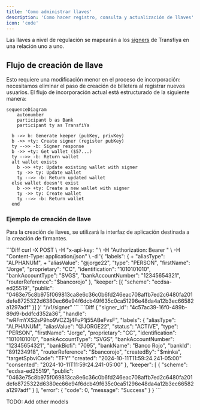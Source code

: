 ```yaml
---
title: 'Como administrar llaves'
description: 'Como hacer registro, consulta y actualización de llaves'
icon: 'code'
---
```



Las llaves a nivel de regulación se mapearán a los [signers](../about/about-signers) de Transfiya en una relación uno a uno.


## Flujo de creación de llave

Esto requiere una modificación menor en el proceso de incorporación: necesitamos eliminar el paso de creación de billetera al registrar nuevos usuarios. El flujo de incorporación actual está estructurado de la siguiente manera:

```mermaid
sequenceDiagram
	autonumber
	participant b as Bank
	participant ty as TransfiYa

  b ->> b: Generate keeper (pubKey, privKey)
  b ->> +ty: Create signer (register pubKey)
  ty -->> -b: Signer response
  b ->> +ty: Get wallet ($57...)
  ty -->> -b: Return wallet
  alt wallet exists
    b ->> +ty: Update existing wallet with signer
    ty ->> ty: Update wallet
    ty -->> -b: Return updated wallet
  else wallet doesn't exist
    b ->> +ty: Create a new wallet with signer
    ty ->> ty: Create wallet
    ty -->> -b: Return wallet
  end
  ```

### Ejemplo de creación de llave
Para la creación de llaves, se utilizará la interfaz de aplicación destinada a la creación de firmantes.

<Tabs>
  <Tab title="Request">
      ```Diff
      curl -X POST \
       -H "x-api-key: <API_KEY>" \
       -H "Authorization: Bearer <TOKEN>" \
       -H "Content-Type: application/json" \
       -d '{
         "labels": {
      +    "aliasType": "ALPHANUM",
      +    "aliasValue": "@jorge22",
           "type": "PERSON",
           "firstName": "Jorge",
           "proprietary": "CC",
	   "identification": "1010101010",
           "bankAccountType": "SVGS",
	   "bankAccountNumber": "12345654321",
		 "routerReference": "$bancorojo"
         },
         "keeper": [{
           "scheme": "ecdsa-ed25519",
           "public": "0463e75c8b975f069813ca8e6c36c0b6fd246eac708affb7ed2c6480fa201defe8725322d6380ec66e94f6dcb49f635c0ca51296e48da4a12b3ec66582a1297adf"
         }]
       }' "<base URL>/v1/signer"
      ```
  </Tab>
  <Tab title="Response">
      ```Diff
      {
        "signer_id": "4c57ac39-16f0-489b-89d9-bddfcd352a36",
        "handle": "wRFmYXS2sP9ho9VCZ3j4FuP1j55ABeFvsF",
        "labels": {
          "aliasType": "ALPHANUM",
          "aliasValue": "@JORGE22",
          "status": "ACTIVE",
          "type": "PERSON",
          "firstName": "Jorge",
          "proprietary": "CC",
          "identification": "1010101010",
          "bankAccountType": "SVGS",
          "bankAccountNumber": "12345654321",
          "bankBicfi": "7095",
          "bankName": "Banco Rojo",
          "bankId": "891234918",
          "routerReference": "$bancorojo",
          "createdBy": "$minka",
          "targetSpbviCode": "TFY"
          "created": "2024-10-11T11:59:24.241-05:00"
          "consented": "2024-10-11T11:59:24.241-05:00"
        },
        "keeper": [
          {
            "scheme": "ecdsa-ed25519",
            "public": "0463e75c8b975f069813ca8e6c36c0b6fd246eac708affb7ed2c6480fa201defe8725322d6380ec66e94f6dcb49f635c0ca51296e48da4a12b3ec66582a1297adf"
          }
        ],
        "error": {
          "code": 0,
          "message": "Success"
        }
      }
      ```
  </Tab>
</Tabs>

TODO: Add other models
